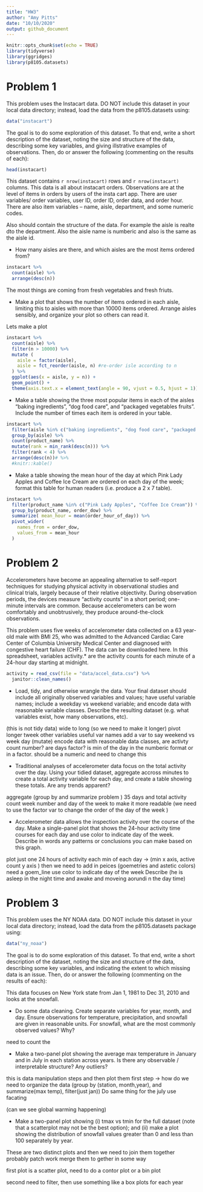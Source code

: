 ```yaml
---
title: "HW3"
author: "Amy Pitts"
date: "10/10/2020"
output: github_document
---
```


```r
knitr::opts_chunk$set(echo = TRUE)
library(tidyverse)
library(ggridges)
library(p8105.datasets)
```


# Problem 1 

This problem uses the Instacart data. DO NOT include this dataset in your local data directory; instead, load the data from the p8105.datasets using:
```r
data("instacart")
```

The goal is to do some exploration of this dataset. To that end, write a short description of the dataset, noting the size and structure of the data, describing some key variables, and giving illstrative examples of observations. Then, do or answer the following (commenting on the results of each):



```r
head(instacart)
```

This dataset contains `r nrow(instacart)` rows and `r nrow(instacart)` columns. This data is all about instacart orders. 
Observations are at the level of items in orders by users of the insta cart app. There are user variables/ order variables, user ID, order ID, order data, and order hour. There are also item variables -- name, aisle, department, and some numeric codes. 

Also should contain the structure of the data. For example the aisle is realte dto the department. Also the aisle name is numberic and also is the same as the aisle id. 



- How many aisles are there, and which aisles are the most items ordered from?

```r
instacart %>%
  count(aisle) %>%
  arrange(desc(n))
```
The most things are coming from fresh vegetables and fresh friuts. 


- Make a plot that shows the number of items ordered in each aisle, limiting this to aisles with more than 10000 items ordered. Arrange aisles sensibly, and organize your plot so others can read it.

Lets make a plot 
```r
instacart %>%
  count(aisle) %>%
  filter(n > 10000) %>%
  mutate (
    aisle = factor(aisle),
    aisle = fct_reorder(aisle, n) #re-order isle according to n
  ) %>%
  ggplot(aes(x = aisle, y = n)) +
  geom_point() + 
  theme(axis.text.x = element_text(angle = 90, vjust = 0.5, hjust = 1)) #needed to tilt the words 
```


- Make a table showing the three most popular items in each of the aisles “baking ingredients”, “dog food care”, and “packaged vegetables fruits”. Include the number of times each item is ordered in your table.

```r
instacart %>% 
  filter(aisle %in% c("baking ingredients", "dog food care", "packaged vegetables fruits")) %>%
  group_by(aisle) %>%
  count(product_name) %>%
  mutate(rank = min_rank(desc(n))) %>%
  filter(rank < 4) %>%
  arrange(desc(n))# %>%
  #knitr::kable()
```



- Make a table showing the mean hour of the day at which Pink Lady Apples and Coffee Ice Cream are ordered on each day of the week; format this table for human readers (i.e. produce a 2 x 7 table).

```r
instacart %>% 
  filter(product_name %in% c("Pink Lady Apples", "Coffee Ice Cream")) %>%
  group_by(product_name, order_dow) %>%
  summarize( mean_hour = mean(order_hour_of_day)) %>%
  pivot_wider(
    names_from = order_dow,
    values_from = mean_hour
  )
```



# Problem 2

Accelerometers have become an appealing alternative to self-report techniques for studying physical activity in observational studies and clinical trials, largely because of their relative objectivity. During observation periods, the devices measure “activity counts” in a short period; one-minute intervals are common. Because accelerometers can be worn comfortably and unobtrusively, they produce around-the-clock observations.

This problem uses five weeks of accelerometer data collected on a 63 year-old male with BMI 25, who was admitted to the Advanced Cardiac Care Center of Columbia University Medical Center and diagnosed with congestive heart failure (CHF). The data can be downloaded here. In this spreadsheet, variables activity.* are the activity counts for each minute of a 24-hour day starting at midnight.

```r
activity = read_csv(file = "data/accel_data.csv") %>%
  janitor::clean_names()
```

- Load, tidy, and otherwise wrangle the data. Your final dataset should include all originally observed variables and values; have useful variable names; include a weekday vs weekend variable; and encode data with reasonable variable classes. Describe the resulting dataset (e.g. what variables exist, how many observations, etc).


(this is not tidy data) 
wide to long (so we need to make it longer)  pivot longer 
tweek other variables 
useful var names 
add a var to say weekend vs week day (mutate)
encode data with reasonable data classes, are activty count number? are days factor? 
is min of the day in the numberic format or in a factor. should be a numeric and need to change this 


- Traditional analyses of accelerometer data focus on the total activity over the day. Using your tidied dataset, aggregate accross minutes to create a total activity variable for each day, and create a table showing these totals. Are any trends apparent?


aggregate (group by and summarize problem ) 35 days and total activity count 
week number and day of the week to make it more readable 
(we need to use the factor var to change the order of the day of the week )



- Accelerometer data allows the inspection activity over the course of the day. Make a single-panel plot that shows the 24-hour activity time courses for each day and use color to indicate day of the week. Describe in words any patterns or conclusions you can make based on this graph.


plot just one 
24 hours of activity 
each min of each day -> (min x axis, active count y axis )
then we need to add in peices (goemetries and astetic colors) 
need a goem_line 
use color to indicate day of the week 
Describe 
(he is asleep in the night time and awake and moveing aorundi n the day time)








# Problem 3 
This problem uses the NY NOAA data. DO NOT include this dataset in your local data directory; instead, load the data from the p8105.datasets package using:

```r
data("ny_noaa")
```

The goal is to do some exploration of this dataset. To that end, write a short description of the dataset, noting the size and structure of the data, describing some key variables, and indicating the extent to which missing data is an issue. Then, do or answer the following (commenting on the results of each):

This data focuses on New York state from Jan 1, 1981 to Dec 31, 2010 and looks at the snowfall. 


- Do some data cleaning. Create separate variables for year, month, and day. Ensure observations for temperature, precipitation, and snowfall are given in reasonable units. For snowfall, what are the most commonly observed values? Why?

need to count the 


- Make a two-panel plot showing the average max temperature in January and in July in each station across years. Is there any observable / interpretable structure? Any outliers?

this is data manipulation steps and then plot them 
first step -> how do we need to organize the data (group by (station, month,year), and summarize(max temp), filter(just jan))
Do same thing for the july
use facating  

(can we see global warming happening)



- Make a two-panel plot showing (i) tmax vs tmin for the full dataset (note that a scatterplot may not be the best option); and (ii) make a plot showing the distribution of snowfall values greater than 0 and less than 100 separately by year.

These are two distinct plots and then we need to join them together 
probably patch work 
merge them to gether in some way 

first plot is a scatter plot, need to do a contor plot or a bin plot 

second need to filter, then use something like a box plots for each year 











